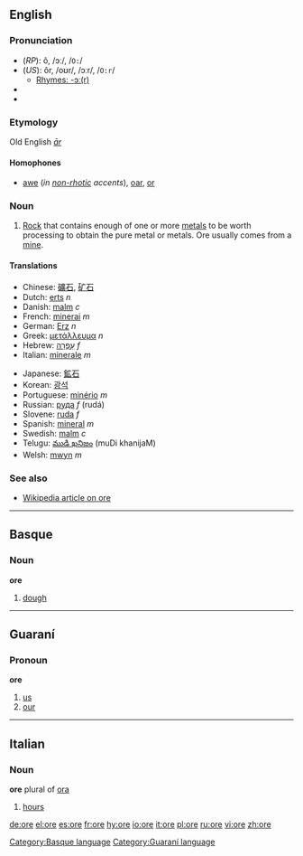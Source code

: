 ==English==

===Pronunciation===
*(''RP''): ô, /ɔː/, /<tt>O:</tt>/
*(''US''): ôr, /oʊr/, /ɔːr/, /<tt>O:r</tt>/
**[[rhymes:English:-ɔː(r)|Rhymes: -ɔː(r)]]
*{{audio|en-us-ore.ogg|Audio (US)}}
*{{audio|en-uk-ore.ogg|Audio (UK)}}

===Etymology===
Old English ''[[ār]]''
====Homophones====
*[[awe]] (''in [[non-rhotic]] accents''), [[oar]], [[or]]

===Noun===
{{en-noun|s|-}}

#[[Rock]] that contains enough of one or more [[metal]]s to be worth processing to obtain the pure metal or metals. Ore usually comes from a [[mine]].

====Translations====
{{top}}
*Chinese: [[礦石]], [[矿石]]
*Dutch: [[erts]] ''n''
*Danish: [[malm]] ''c''
*French: [[minerai]] ''m''
*German: [[Erz]] ''n''
*Greek: [[μετάλλευμα]] ''n''
*Hebrew: [[עפרה|עַפְרָה]] ''f''
*Italian: [[minerale]] ''m''
{{mid}}
*Japanese: [[鉱石]]
*Korean: [[광석]]
*Portuguese: [[minério]] ''m''
*Russian: [[руда]] ''f'' (rudá)
*Slovene: [[ruda]] ''f''
*Spanish: [[mineral]] ''m''
*Swedish: [[malm]] ''c''
*Telugu: [[ముడి ఖనిజం]] (muDi khanijaM)
*Welsh: [[mwyn]] ''m''
{{bottom}}

===See also===
*[[w:Ore|Wikipedia article on ore]]

----

==Basque==
===Noun===
'''ore'''

# [[dough]]

[[Category:Basque language]]

----

==Guaraní==
===Pronoun===
'''ore'''

# [[us]]
# [[our]]

[[Category:Guaraní language]]

----

==Italian==
===Noun===
'''ore''' plural of [[ora]]

# [[hours]]

[[de:ore]]
[[el:ore]]
[[es:ore]]
[[fr:ore]]
[[hy:ore]]
[[io:ore]]
[[it:ore]]
[[pl:ore]]
[[ru:ore]]
[[vi:ore]]
[[zh:ore]]